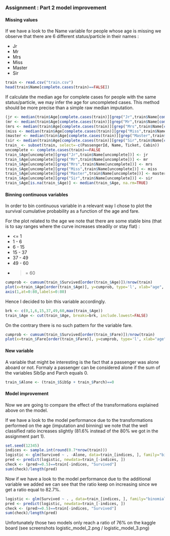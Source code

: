 ### Assignment : Part 2 model improvement

#### Missing values

If we have a look to the Name variable for people whose age is missing we observe that there are 6 different status/particle in their names :

+ Jr
+ Mr
+ Mrs
+ Miss
+ Master
+ Sir

```r
train <- read.csv("train.csv")
head(train$Name[complete.cases(train)==FALSE])
```

If calculate the median age for complete cases for people with the same status/particle, we may infer the age for uncompleted cases. This method should be more precise than a simple raw median imputation.

```r
(jr <- median(train$Age[complete.cases(train)][grep("Jr",train$Name[complete.cases(train)])]))
(mr <- median(train$Age[complete.cases(train)][grep("Mr",train$Name[complete.cases(train)])]))
(mrs <- median(train$Age[complete.cases(train)][grep("Mrs",train$Name[complete.cases(train)])]))
(miss <- median(train$Age[complete.cases(train)][grep("Miss",train$Name[complete.cases(train)])]))
(master <- median(train$Age[complete.cases(train)][grep("Master",train$Name[complete.cases(train)])]))
(sir <- median(train$Age[complete.cases(train)][grep("Sir",train$Name[complete.cases(train)])]))
train_ <- subset(train, select=-c(PassengerId, Name, Ticket, Cabin))
uncomplete <- complete.cases(train)==FALSE
train_$Age[uncomplete][grep("Jr",train$Name[uncomplete])] <- jr
train_$Age[uncomplete][grep("Mr",train$Name[uncomplete])] <- mr 
train_$Age[uncomplete][grep("Mrs",train$Name[uncomplete])] <- mrs 
train_$Age[uncomplete][grep("Miss",train$Name[uncomplete])] <- miss 
train_$Age[uncomplete][grep("Master",train$Name[uncomplete])] <- master 
train_$Age[uncomplete][grep("Sir",train$Name[uncomplete])] <- sir
train_$Age[is.na(train_$Age)] <- median(train_$Age, na.rm=TRUE)
```

#### Binning continuous variables

In order to bin continuous variable in a relevant way I chose to plot the survival cumulative probability as a function of the age and fare.

For the plot related to the age we note that there are some stable bins (that is to say ranges where the curve increases steadily or stay flat) :

+ <= 1
+ 1 - 6
+ 6 - 15
+ 15 - 37
+ 37 - 49
+ 49 - 60
+ >= 60

```r
cumprob <- cumsum(train_$Survived[order(train_$Age)])/nrow(train)
plot(x=train_$Age[order(train_$Age)], y=cumprob, type='l', xlab="age", main='survival cumulative probability', xaxt='n')
axis(1,at=0:80,labels=0:80) 
```

Hence I decided to bin this variable accordingly.

```r
brk <- c(0,1,6,15,37,49,60,max(train_$Age))
train_$Age <- cut(train_$Age, breaks=brk, include.lowest=FALSE)
```

On the contrary there is no such pattern for the variable fare.

```r
cumprob <- cumsum(train_$Survived[order(train_$Fare)])/nrow(train)
plot(x=train_$Fare[order(train_$Fare)], y=cumprob, type='l', xlab="age", main='survival cumulative probability')
```


#### New variable

A variable that might be interesting is the fact that a passenger was alone aboard or not. Formaly a passenger can be considered alone if the sum of the variables SibSp and Parch equals 0.

```r
train_$Alone <- (train_$SibSp + train_$Parch)==0
```

#### Model improvement

Now we are going to compare the effect of the transformations explained above on the model.

If we have a look to the model performance due to the transformations performed on the age (imputation and binning) we note that the well classified ratio increases slightly ($81.6$% instead of the $80$% we got in the assignment part 1).

```r
set.seed(12345)
indices <- sample.int(round(0.7*nrow(train)))
logistic <- glm(Survived ~ . -Alone, data=train_[indices, ], family="binomial")
pred <- predict(logistic, newdata=train_[-indices, ])
check <- (pred>=0.5)==train[-indices, "Survived"]
sum(check)/length(pred)
```

Now if we have a look to the model performance due to the additional variable we added we can see that the ratio keep on increasing since we get a ratio equal to $82.7$%.

```r
logistic <- glm(Survived ~ . , data=train_[indices, ], family="binomial")
pred <- predict(logistic, newdata=train_[-indices, ])
check <- (pred>=0.5)==train[-indices, "Survived"]
sum(check)/length(pred)
```

Unfortunately those two models only reach a ratio of $76$% on the kaggle board (see screenshots logistic_model_2.png / logistic_model_3.png)